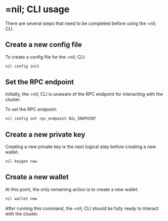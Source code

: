 # =nil; CLI usage

There are several steps that need to be completed before using the =nil; CLI.

## Create a new config file

To create a config file for the =nil; CLI:

```bash
nil config init
```

## Set the RPC endpoint

Initially, the =nil; CLI is unaware of the RPC endpoint for interacting with the cluster.

To set the RPC endpoint:

```bash
nil config set rpc_endpoint NIL_ENDPOINT
```

## Create a new private key

Creating a new private key is the next logical step before creating a new wallet.

```bash
nil keygen new
```

## Create a new wallet

At this point, the only remaining action is to create a new wallet:

```bash
nil wallet new
```

After running this command, the =nil; CLI should be fully ready to interact with the cluster.
